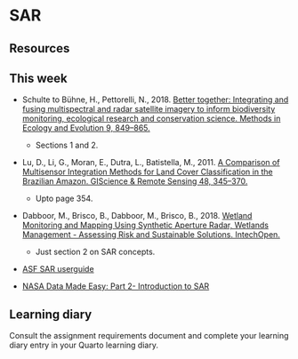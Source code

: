 # SAR

## Resources

::: callout-tip
## This week

-   Schulte to Bühne, H., Pettorelli, N., 2018. [Better together: Integrating and fusing multispectral and radar satellite imagery to inform biodiversity monitoring, ecological research and conservation science. Methods in Ecology and Evolution 9, 849--865.](https://doi.org/10.1111/2041-210X.12942)

    -   Sections 1 and 2.

-   Lu, D., Li, G., Moran, E., Dutra, L., Batistella, M., 2011. [A Comparison of Multisensor Integration Methods for Land Cover Classification in the Brazilian Amazon. GIScience & Remote Sensing 48, 345–370.](https://doi.org/10.2747/1548-1603.48.3.345)

    -   Upto page 354.

-   Dabboor, M., Brisco, B., Dabboor, M., Brisco, B., 2018. [Wetland Monitoring and Mapping Using Synthetic Aperture Radar, Wetlands Management - Assessing Risk and Sustainable Solutions. IntechOpen.](https://doi.org/10.5772/intechopen.80224)

    -   Just section 2 on SAR concepts.

-   [ASF SAR userguide](https://hyp3-docs.asf.alaska.edu/guides/rtc_product_guide/#introduction)

-   [NASA Data Made Easy: Part 2- Introduction to SAR](https://www.youtube.com/watch?v=Zfn7P395O40)

:::

## Learning diary

Consult the assignment requirements document and complete your learning diary entry in your Quarto learning diary.

